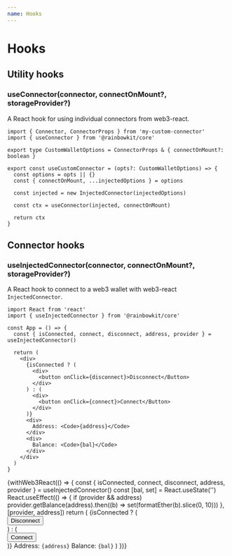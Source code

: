 ```yaml
---
name: Hooks
---
```



# Hooks

## Utility hooks

### useConnector(connector, connectOnMount?, storageProvider?)

A React hook for using individual connectors from web3-react.

```tsx
import { Connector, ConnectorProps } from 'my-custom-connector'
import { useConnector } from '@rainbowkit/core'

export type CustomWalletOptions = ConnectorProps & { connectOnMount?: boolean }

export const useCustomConnector = (opts?: CustomWalletOptions) => {
  const options = opts || {}
  const { connectOnMount, ...injectedOptions } = options

  const injected = new InjectedConnector(injectedOptions)

  const ctx = useConnector(injected, connectOnMount)

  return ctx
}
```

## Connector hooks

### useInjectedConnector(connector, connectOnMount?, storageProvider?)

A React hook to connect to a web3 wallet with web3-react `InjectedConnector`.

```tsx
import React from 'react'
import { useInjectedConnector } from '@rainbowkit/core'

const App = () => {
  const { isConnected, connect, disconnect, address, provider } = useInjectedConnector()

  return (
    <div>
      {isConnected ? (
        <div>
          <button onClick={disconnect}>Disconnect</Button>
        </div>
      ) : (
        <div>
          <button onClick={connect}>Connect</Button>
        </div>
      )}
      <div>
        Address: <Code>{address}</Code>
      </div>
      <div>
        Balance: <Code>{bal}</Code>
      </div>
    </div>
  )
}
```

<Playground>
  {withWeb3React(() => {
    const { isConnected, connect, disconnect, address, provider } = useInjectedConnector()
    const [bal, set] = React.useState('')
    React.useEffect(() => {
      if (provider && address) provider.getBalance(address).then((b) => set(formatEther(b).slice(0, 10)))
    }, [provider, address])
    return (
      <Box p="2rem">
        {isConnected ? (
          <div>
            <Button onClick={disconnect}>Disconnect</Button>
          </div>
        ) : (
          <div>
            <Button onClick={connect}>Connect</Button>
          </div>
        )}
        <Box>
          Address: <Code>{address}</Code>
        </Box>
        <Box>
          Balance: <Code>{bal}</Code>
        </Box>
      </Box>
    )
  })}
</Playground>
